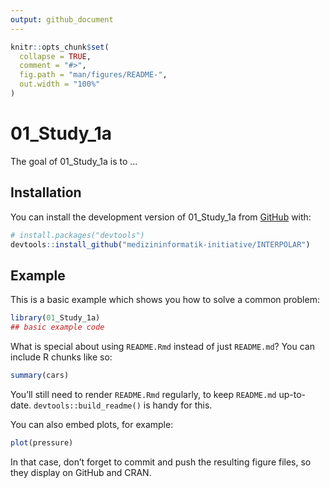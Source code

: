 ```yaml
---
output: github_document
---
```


<!-- README.md is generated from README.Rmd. Please edit that file -->

```r
knitr::opts_chunk$set(
  collapse = TRUE,
  comment = "#>",
  fig.path = "man/figures/README-",
  out.width = "100%"
)
```

# 01_Study_1a

<!-- badges: start -->
<!-- badges: end -->

The goal of 01_Study_1a is to ...

## Installation

You can install the development version of 01_Study_1a from [GitHub](https://github.com/) with:

``` r
# install.packages("devtools")
devtools::install_github("medizininformatik-initiative/INTERPOLAR")
```

## Example

This is a basic example which shows you how to solve a common problem:

```r
library(01_Study_1a)
## basic example code
```

What is special about using `README.Rmd` instead of just `README.md`? You can include R chunks like so:

```r
summary(cars)
```

You'll still need to render `README.Rmd` regularly, to keep `README.md` up-to-date. `devtools::build_readme()` is handy for this.

You can also embed plots, for example:

```r
plot(pressure)
```

In that case, don't forget to commit and push the resulting figure files, so they display on GitHub and CRAN.
